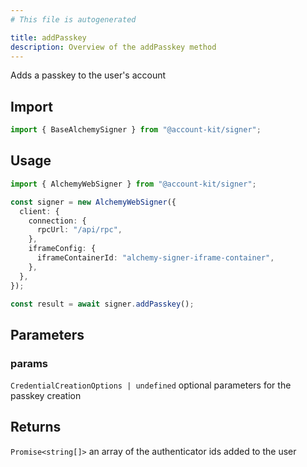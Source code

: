 ```yaml
---
# This file is autogenerated

title: addPasskey
description: Overview of the addPasskey method
---
```



Adds a passkey to the user's account

## Import

```ts
import { BaseAlchemySigner } from "@account-kit/signer";
```

## Usage

```ts
import { AlchemyWebSigner } from "@account-kit/signer";

const signer = new AlchemyWebSigner({
  client: {
    connection: {
      rpcUrl: "/api/rpc",
    },
    iframeConfig: {
      iframeContainerId: "alchemy-signer-iframe-container",
    },
  },
});

const result = await signer.addPasskey();
```

## Parameters

### params

`CredentialCreationOptions | undefined`
optional parameters for the passkey creation

## Returns

`Promise<string[]>`
an array of the authenticator ids added to the user
